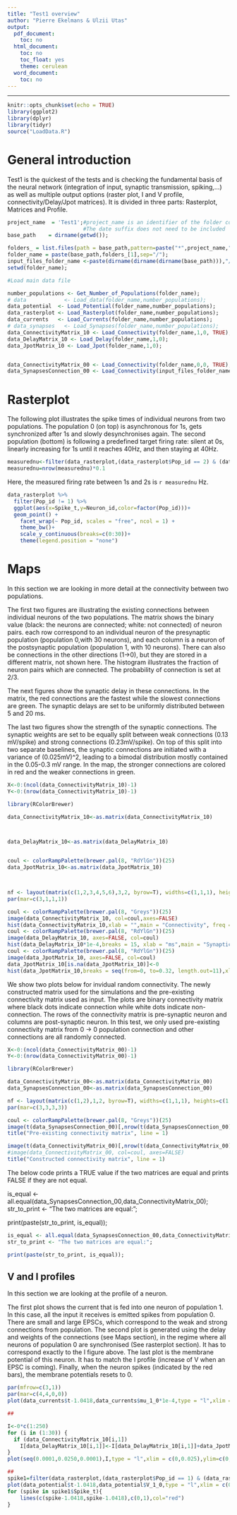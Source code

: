 ```yaml
---
title: "Test1 overview"
author: "Pierre Ekelmans & Ulzii Utas"
output:
  pdf_document:
    toc: no
  html_document:
    toc: no
    toc_float: yes
    theme: cerulean
  word_document:
    toc: no
---
```


---


```r
knitr::opts_chunk$set(echo = TRUE)
library(ggplot2)
library(dplyr)
library(tidyr)
source("LoadData.R")
```

# General introduction

Test1 is the quickest of the tests and is checking the fundamental basis of the neural network (integration of input, synaptic transmission, spiking,...) as well as multiple output options (raster plot, I and V profile, connectivity/Delay/Jpot matrices). It is divided in three parts: Rasterplot, Matrices and Profile.
```r
project_name  = 'Test1';#project_name is an identifier of the folder containing the simulation data. It is the title of the simulation 
                        #The date suffix does not need to be included
base_path    = dirname(getwd());

folders_ = list.files(path = base_path,pattern=paste("*",project_name,"_20*",sep=""));
folder_name = paste(base_path,folders_[1],sep="/");
input_files_folder_name <-paste(dirname(dirname(dirname(base_path))),"/currentInputFiles/",sep="")
setwd(folder_name);
```


```r
#Load main data file

number_populations <- Get_Number_of_Populations(folder_name);
# data            <- Load_data(folder_name,number_populations);
data_potential  <- Load_Potential(folder_name,number_populations);
data_rasterplot <- Load_Rasterplot(folder_name,number_populations);
data_currents   <- Load_Currents(folder_name,number_populations);
# data_synapses   <- Load_Synapses(folder_name,number_populations);
data_ConnectivityMatrix_10 <- Load_Connectivity(folder_name,1,0, TRUE);
data_DelayMatrix_10 <- Load_Delay(folder_name,1,0);
data_JpotMatrix_10 <- Load_Jpot(folder_name,1,0);


data_ConnectivityMatrix_00 <- Load_Connectivity(folder_name,0,0, TRUE);
data_SynapsesConnection_00 <- Load_Connectivity(input_files_folder_name,0,0, FALSE);

```

# Rasterplot
The following plot illustrates the spike times of individual neurons from two populations.
The population 0 (on top) is asynchronous for 1s, gets synchronized after 1s and slowly desynchronises again. 
The second population (bottom) is following a predefined target firing rate: silent at 0s, linearly increasing for 1s until it reaches 40Hz, and then staying at 40Hz. 
```r

measurednu<-filter(data_rasterplot,(data_rasterplot$Pop_id == 2) & (data_rasterplot$Spike_t)>1 )
measurednu=nrow(measurednu)*0.1
```
Here, the measured firing rate between 1s and 2s is `r measurednu` Hz.

```r
data_rasterplot %>%
  filter(Pop_id != 1) %>%
  ggplot(aes(x=Spike_t,y=Neuron_id,color=factor(Pop_id)))+
  geom_point() +
    facet_wrap(~ Pop_id, scales = "free", ncol = 1) +
    theme_bw()+
    scale_y_continuous(breaks=c(0:30))+
    theme(legend.position = "none")

```


# Maps

In this section we are looking in more detail at the connectivity between two populations.

The first two figures are illustrating the existing connections between individual neurons of the two populations. The matrix shows the binary value (black: the neurons are connected; white: not connected) of neuron pairs. each row correspond to an individual neuron of the presynaptic population (population 0,with 30 neurons), and each column is a neuron of the postsynaptic population (population 1, with 10 neurons). There can also be connections in the other directions (1->0), but they are stored in a different matrix, not shown here. 
The histogram illustrates the fraction of neuron pairs which are connected. The probability of connection is set at 2/3.

The next figures show the synaptic delay in these connections. In the matrix, the red connections are the fastest while the slowest connections are green. The synaptic delays are set to be uniformly distributed between 5 and 20 ms.

The last two figures show the strength of the synaptic connections. The synaptic weights are set to be equally split between weak connections (0.13 mV/spike) and strong connections (0.23mV/spike). On top of this split into two separate baselines, the synaptic connections are initiated with a variance of (0.025mV)^2, leading to a bimodal distribution mostly contained in the 0.05-0.3 mV range. In the map, the stronger connections are colored in red and the weaker connections in green. 

```r
X<-0:(ncol(data_ConnectivityMatrix_10)-1)
Y<-0:(nrow(data_ConnectivityMatrix_10)-1)

library(RColorBrewer)

data_ConnectivityMatrix_10<-as.matrix(data_ConnectivityMatrix_10)



data_DelayMatrix_10<-as.matrix(data_DelayMatrix_10)


coul <- colorRampPalette(brewer.pal(8, "RdYlGn"))(25)
data_JpotMatrix_10<-as.matrix(data_JpotMatrix_10)



nf <- layout(matrix(c(1,2,3,4,5,6),3,2, byrow=T), widths=c(1,1,1), heights=c(1,1,1), respect=T)
par(mar=c(3,1,1,1))

coul <- colorRampPalette(brewer.pal(8, "Greys"))(25)
image(data_ConnectivityMatrix_10, col=coul,axes=FALSE)
hist(data_ConnectivityMatrix_10,xlab = "",main = "Connectivity", freq = TRUE)
coul <- colorRampPalette(brewer.pal(8, "RdYlGn"))(25)
image(data_DelayMatrix_10, axes=FALSE, col=coul)
hist(data_DelayMatrix_10*1e-4,breaks = 15, xlab = "ms",main = "Synaptic Delay", freq = TRUE)
coul <- colorRampPalette(brewer.pal(8, "RdYlGn"))(25)
image(data_JpotMatrix_10, axes=FALSE, col=coul)
data_JpotMatrix_10[is.na(data_JpotMatrix_10)]<-0
hist(data_JpotMatrix_10,breaks = seq(from=0, to=0.32, length.out=11),xlab = "",main = "Synaptic Weight", freq = TRUE)


```

We show two plots below for invidual random connectivity. The newly constructed matrix used for the simulations and the pre-existing connectivity matrix used as input. The plots are binary connectivity matrix where black dots indicate connection while white dots indicate non-connection. The rows of the connectivity matrix is pre-synaptic neuron and columns are post-synaptic neuron. In this test, we only used pre-existing connectivity matrix from 0 -> 0 population connection and other connections are all randomly connected.


```r

X<-0:(ncol(data_ConnectivityMatrix_00)-1)
Y<-0:(nrow(data_ConnectivityMatrix_00)-1)

library(RColorBrewer)

data_ConnectivityMatrix_00<-as.matrix(data_ConnectivityMatrix_00)
data_SynapsesConnection_00<-as.matrix(data_SynapsesConnection_00)

nf <- layout(matrix(c(1,2),1,2, byrow=T), widths=c(1,1,1), heights=c(1,1,1), respect=T)
par(mar=c(3,3,3,3))

coul <- colorRampPalette(brewer.pal(8, "Greys"))(25)
image(t(data_SynapsesConnection_00)[,nrow(t(data_SynapsesConnection_00)):1], col=coul, axes=FALSE)
title("Pre-existing connectivity matrix", line = 1)

image(t(data_ConnectivityMatrix_00)[,nrow(t(data_ConnectivityMatrix_00)):1], col=coul, axes=FALSE)
#image(data_ConnectivityMatrix_00, col=coul, axes=FALSE)
title("Constructed connectivity matrix", line = 1)

```
The below code prints a TRUE value if the two matrices are equal and prints FALSE if they are not equal.

is_equal <- all.equal(data_SynapsesConnection_00,data_ConnectivityMatrix_00);
str_to_print <- "The two matrices are equal:";

print(paste(str_to_print, is_equal));

```r

is_equal <- all.equal(data_SynapsesConnection_00,data_ConnectivityMatrix_00);
str_to_print <- "The two matrices are equal:";

print(paste(str_to_print, is_equal));
```

## V and I profiles 

In this section we are looking at the profile of a neuron. 

The first plot shows the current that is fed into one neuron of population 1. In this case, all the input it receives is emitted spikes from population 0. There are small and large EPSCs, which correspond to the weak and strong connections from population.
The second plot is generated using the delay and weights of the connections (see Maps section), in the regime where all neurons of population 0 are synchronised (See rasterplot section). It has to correspond exactly to the I figure above.
The last plot is the membrane potential of this neuron. It has to match the I profile (increase of V when an EPSC is coming). Finally, when the neuron spikes (indicated by the red bars), the membrane potentials resets to 0.


```r
par(mfrow=c(3,1))
par(mar=c(4,4,0,0))
plot(data_currents$t-1.0418,data_currents$mu_1_0*1e-4,type = "l",xlim = c(0,0.025),ylim=c(0,0.4),xlab = "",ylab = "I/dt")

##

I<-0*c(1:250)
for (i in (1:30)) {
  if (data_ConnectivityMatrix_10[i,1])
    I[data_DelayMatrix_10[i,1]]<-I[data_DelayMatrix_10[i,1]]+data_JpotMatrix_10[i,1]
}
plot(seq(0.0001,0.0250,0.0001),I,type = "l",xlim = c(0,0.025),ylim=c(0,0.4),xlab = "",ylab = "Expected I profile")

##
spike1=filter(data_rasterplot,(data_rasterplot$Pop_id == 1) & (data_rasterplot$Spike_t>1.0418) & (data_rasterplot$Spike_t<1.0418+0.025))
plot(data_potential$t-1.0418,data_potential$V_1_0,type = "l",xlim = c(0,0.025),ylim=c(0,1),xlab = "time after presynaptic spike (s)",ylab = "V")
for (spike in spike1$Spike_t){
    lines(c(spike-1.0418,spike-1.0418),c(0,1),col="red")
}
```